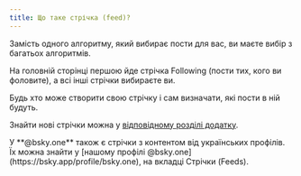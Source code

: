 ```yaml
---
title: Що таке стрічка (feed)?
---
```



Замість одного алгоритму, який вибирає пости для вас, ви маєте вибір з багатьох алгоритмів.

На головній сторінці першою йде стрічка Following (пости тих, кого ви фоловите), а всі інші стрічки вибираєте ви.

Будь хто може створити свою стрічку і сам визначати, які пости в ній будуть.

Знайти нові стрічки можна у [відповідному розділі додатку](https://bsky.app/feeds).

<Aside type="tip">
  У **@bsky.one** також є стрічки з контентом від українських профілів. Їх можна знайти у [нашому профілі @bsky.one](https://bsky.app/profile/bsky.one), на вкладці Стрічки (Feeds).
</Aside>
